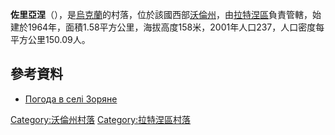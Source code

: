 {{coord|51|38|37|N|24|38|41|E|scale:30000|display=title}}

'''佐里亞涅'''（{{lang-uk|Зоряне}}），是[[烏克蘭|烏克蘭]]的村落，位於該國西部[[沃倫州|沃倫州]]，由[[拉特涅區|拉特涅區]]負責管轄，始建於1964年，面積1.58平方公里，海拔高度158米，2001年人口237，人口密度每平方公里150.09人。

==參考資料==
* [http://weather.in.ua/ua/volynskaja/9175 Погода в селі Зоряне]{{Wayback|url=http://weather.in.ua/ua/volynskaja/9175 |date=20111219094747 }}

[[Category:沃倫州村落|Category:沃倫州村落]]
[[Category:拉特涅區村落|Category:拉特涅區村落]]


{{Volyn-geo-stub}}